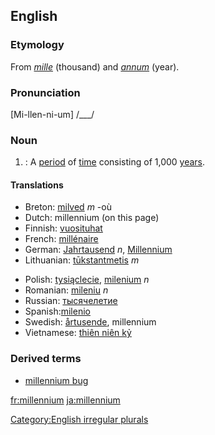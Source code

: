 ==English==
===Etymology===
From {{L.}} ''[[mille]]'' (thousand) and ''[[annum]]'' (year).
===Pronunciation===
[Mi-llen-ni-um] /___/

===Noun===
[[Category:English irregular plurals]]
{{en-noun2|'''millennium'''|'''[[millennia]] '''or''' [[millenniums]]'''}}
#{{time}}: A [[period]] of [[time]] consisting of 1,000 [[year]]s.

====Translations====
{{top}}
*Breton: [[milved]] ''m'' -où
*Dutch: millennium (on this page)
*Finnish: [[vuosituhat]]
*French: [[millénaire]]
*German: [[Jahrtausend]] ''n'', [[Millennium]] {{n}}
*Lithuanian: [[tūkstantmetis]] ''m''
{{mid}}
*Polish: [[tysiąclecie]], [[milenium]] ''n''
*Romanian: [[mileniu]] ''n''
*Russian: [[тысячелетие]]
*Spanish:[[milenio]]
*Swedish: [[årtusende]], millennium
*Vietnamese: [[thiên niên kỷ]]
{{bottom}}

===Derived terms===
*[[millennium bug]]

[[fr:millennium]]
[[ja:millennium]]